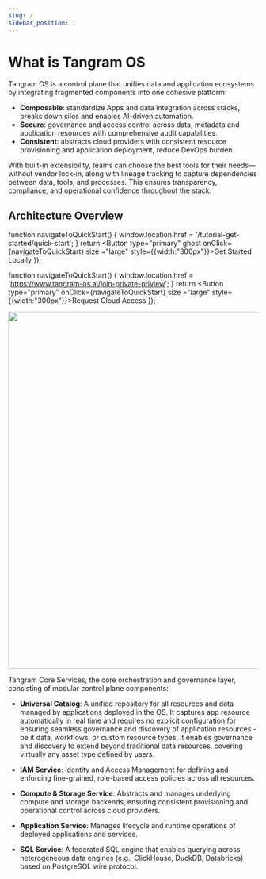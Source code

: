 ```yaml
---
slug: /
sidebar_position: 1
---
```


# What is Tangram OS

Tangram OS is a control plane that unifies data and application ecosystems by integrating fragmented components into one cohesive platform:

- **Composable**: standardize Apps and data integration across stacks, breaks down silos and enables AI-driven automation.
- **Secure**: governance and access control across data, metadata and application resources with comprehensive audit capabilities.
- **Consistent**: abstracts cloud providers with consistent resource provisioning and application deployment, reduce DevOps burden.

With built-in extensibility, teams can choose the best tools for their needs—without vendor lock-in, along with lineage tracking to capture dependencies between data, tools, and processes. This ensures transparency, compliance, and operational confidence throughout the stack.

<div className="enroll-buttons" style={{ display: "flex", justifyContent: "center" }}>
  <QuickStartButton />
  <RequestCloudAccess />
</div>

## Architecture Overview


 function navigateToQuickStart() {
  window.location.href = '/tutorial-get-started/quick-start';
 }
 return <Button type="primary" ghost onClick={navigateToQuickStart} size ="large" style={{width:"300px"}}>Get Started Locally</Button>
});

 function navigateToQuickStart() {
  window.location.href = 'https://www.tangram-os.ai/join-private-priview';
 }
 return <Button type="primary" onClick={navigateToQuickStart} size ="large" style={{width:"300px"}}>Request Cloud Access</Button>
});

<div style={{ display: "flex", justifyContent: "center", marginBottom:"36px", marginTop:"24px"}}>
  <img src={TangramArchitectureDiagram} width="720px"/>
</div>


Tangram Core Services, the core orchestration and governance layer, consisting of modular control plane components:

- **Universal Catalog**: A unified repository for all resources and data managed by applications deployed in the OS. It captures app resource automatically in real time and
  requires no explicit configuration for ensuring seamless governance and discovery of application resources - be it data, workflows, or custom resource types, it enables governance and discovery to extend beyond traditional data resources, covering virtually any asset type defined by users.

- **IAM Service**: Identity and Access Management for defining and enforcing fine-grained, role-based access policies across all resources.

- **Compute & Storage Service**: Abstracts and manages underlying compute and storage backends, ensuring consistent provisioning and operational control across cloud providers.

- **Application Service**: Manages lifecycle and runtime operations of deployed applications and services.

- **SQL Service**: A federated SQL engine that enables querying across heterogeneous data engines (e.g., ClickHouse, DuckDB, Databricks) based on PostgreSQL wire protocol.
